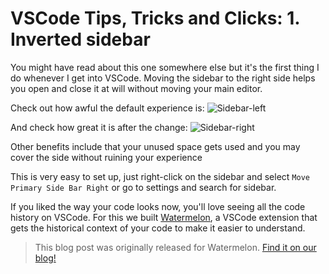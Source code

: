 # VSCode Tips, Tricks and Clicks: 1. Inverted sidebar

You might have read about this one somewhere else but it's the first thing I do whenever I get into VSCode.
Moving the sidebar to the right side helps you open and close it at will without moving your main editor.

Check out how awful the default experience is:
<Bleed>![Sidebar-left](/sidebar-left.gif)</Bleed>

And check how great it is after the change:
<Bleed>![Sidebar-right](/sidebar-right.gif)</Bleed>

Other benefits include that your unused space gets used and you may cover the side without ruining your experience

This is very easy to set up, just right-click on the sidebar and select `Move Primary Side Bar Right` or go to settings and search for sidebar.

If you liked the way your code looks now, you'll love seeing all the code history on VSCode.
For this we built [Watermelon](https://watermelon.tools), a VSCode extension that gets the historical context of your code to make it easier to understand. 
> This blog post was originally released for Watermelon. [Find it on our blog!](https://watermelon.tools/post/vscode-tips-tricks-and-clicks-inverted-sidebar)
